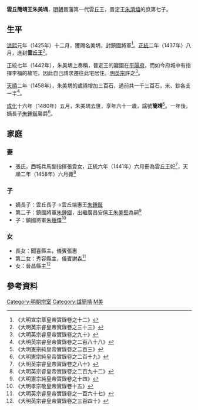 '''雲丘簡靖王朱美堣'''{{BD|1420年||1480年||catIdx=Z朱}}，[[明朝|明朝]]晉藩第一代雲丘王，晉定王[[朱濟熺|朱濟熺]]的庶第七子。

==生平==
[[洪熙|洪熙]]元年（1425年）十二月，獲賜名美堣，封鎮國將軍<ref>《大明宣宗章皇帝實錄卷之十二》</ref>。[[正统_(年号)|正統]]二年（1437年）八月，進封'''雲丘王'''<ref>《大明英宗睿皇帝實錄卷之三十三》</ref>。

正統七年（1442年），朱美堣上奏稱，晉定王的寢園在[[平陽府|平陽府]]，而如今府城中有指揮李福的故宅，因此自己請求遷往此宅居住。[[明英宗|明英宗]]許之<ref>《大明英宗睿皇帝實錄卷之九十》</ref>。

[[天順_(明朝)|天順]]二年（1458年），朱美堣的歲祿增加三百石，通前共一千三百石，米、鈔各支一半<ref>《大明英宗睿皇帝實錄卷之二百八十八》</ref>。

[[成化|成化]]十六年（1480年）五月，朱美堣去世，享年六十一歲，諡號'''簡靖'''<ref>《大明憲宗純皇帝實錄卷之二百三》</ref>。一年後，嫡長子[[朱鍾鋋|朱鍾鋋]]襲爵<ref>《大明憲宗純皇帝實錄卷之二百十九》</ref>。

==家庭==
===妻===
*張氏，西城兵馬副指揮張貴女，正統六年（1441年）六月冊為雲丘王妃<ref>《大明英宗睿皇帝實錄卷之八十》</ref>，天順二年（1458年）六月薨<ref>《大明英宗睿皇帝實錄卷之二百九十二》</ref>

===子===
*嫡長子：雲丘長子→雲丘端惠王[[朱鍾鋋|朱鍾鋋]]
*第二子：鎮國將軍[[朱鍾䥏|朱鍾䥏]]，出繼廣昌安僖王[[朱美堅|朱美堅]]為嗣<ref>《大明憲宗純皇帝實錄卷之十四》</ref>
*子：鎮國將軍[[朱鍾鍱|朱鍾鍱]]<ref>《大明孝宗敬皇帝實錄卷十五》</ref>

===女===
*長女：聞喜縣主，儀賓張惠
*第二女：秀容縣主，儀賓謝森<ref>《大明英宗睿皇帝實錄卷之一百六十七》</ref>
*女：晉昌縣主<ref>《大明英宗睿皇帝實錄卷之三百四十》</ref>

==參考資料==
{{reflist|2}}

{{s-start}}
{{s-none|無|[[明朝|明政府]]封之}}
{{s-ttl|title=[[明朝藩王列表_(晉王系)#雲丘國|明雲丘國國王]]|years=1437年－1480年}}
{{s-aft|after=子端惠王[[朱鍾鋋|朱鍾鋋]]}}
{{end}}

[[Category:明朝宗室|Category:明朝宗室]]
[[Category:諡簡靖|Category:諡簡靖]]
[[Category:朱姓|M美]]